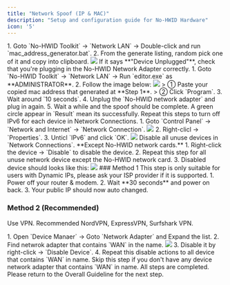 ```yaml
---
title: "Network Spoof (IP & MAC)"
description: "Setup and configuration guide for No-HWID Hardware"
icon: '5'
---
```


<Steps titleSize="h2">
  <Step title="Generate random Mac Address">
    1. Goto `No-HWID Toolkit` -> `Network LAN` -> Double-click and run `mac_address_generator.bat`.
    2. From the generate listing, random pick one of it and copy into clipboard.
    <Frame><img src="/en/images/network-spoof0.png" /></Frame>
    </Step>
  <Step title="Run No-HWID Network Editor">
  <Warning>If it says **"Device Unplugged"**, check that you're plugging in the No-HWID Network Adapter correctly.</Warning>
    1. Goto `No-HWID Toolkit` -> `Network LAN` -> Run `editor.exe` as **ADMINISTRATOR**.
    2. Follow the image below:
    <Frame><img src="/en/images/network-spoof1.png" /></Frame>
    > ① Paste your copied mac address that generated at **Step 1**.  
    > ② Click `Program`.  
    3. Wait around `10 seconds`.
    4. Unplug the `No-HWID network adapter` and plug in again.
    5. Wait a while and the spoof should be complete. A green circle appear in `Result` mean its successfully.
   </Step>
   <Step title="Disable IPv6">
   <Note>Repeat this steps to turn off IPv6 for each device in Network Connections.</Note>
   1. Goto `Control Panel` -> `Network and Internet` -> `Network Connection`.
   <Frame><img src="/en/images/network-spoof2.png" /></Frame>
   2. Right-clicl -> `Properties`.
   3. Unticl `IPv6` and click `OK`.
   <Frame><img src="/en/images/network-spoof3.png" /></Frame>
   </Step>
   <Step title="Disable unuse network devices">
   <Note>Disable all unuse devices in `Network Connections`. **Except No-HWID network cards.**</Note>
   1. Right-click the device -> `Disable` to disable the device.
   2. Repeat this step for all unuse network device except the No-HWID network card.
   3. Disabled device should looks like this:
   <Frame><img src="/en/images/network-spoof4.png" /></Frame>
   </Step>
   <Step title="Change Public IP">
   ### Method 1
   <Warning>This step is only suitable for users with Dynamic IPs, please ask your ISP provider if it is supported.</Warning>
   1. Power off your router & modem.
   2. Wait **30 seconds** and power on back.
   3. Your public IP should now auto changed.

   ### Method 2 (Recommended)
   Use VPN. Recommended NordVPN, ExpressVPN, Surfshark VPN.

   </Step>
   <Step title="Check `device manager` and disable all device that contains `WAN`">
   1. Open `Device Manaer` -> Goto `Network Adapter` and Expand the list.
   2. Find netwrok adapter that contains `WAN` in the name.
   <Frame><img src="/en/images/network-spoof5.png" /></Frame>
   3. Disable it by right-click -> `Disable Device`.
   4. Repeat this disable actions to all device that contains `WAN` in name.
    <Note>Skip this step if you don't have any device network adapter that contains `WAN` in name.</Note>
   </Step>
  <Step title="All step is now completed. You can now close the software.">
  </Step>
</Steps>
All steps are completed. Please return to the Overall Guideline for the next step.
<Card title="Return to Overall Guideline" color="ff0000" horizonal="true" href="/en/no-hwid-guide/no-hwid/overall-guide" icon="rotate-left">
</Card>